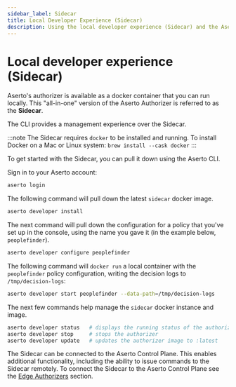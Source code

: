 ```yaml
---
sidebar_label: Sidecar
title: Local Developer Experience (Sidecar)
description: Using the local developer experience (Sidecar) and the Aserto CLI
---
```


# Local developer experience (Sidecar)

Aserto's authorizer is available as a docker container that you can run locally.
This "all-in-one" version of the Aserto Authorizer is referred to as the **Sidecar**.

The CLI provides a management experience over the Sidecar.

:::note
The Sidecar requires `docker` to be installed and running.
To install Docker on a Mac or Linux system: `brew install --cask docker`
:::

To get started with the Sidecar, you can pull it down using the Aserto CLI.

Sign in to your Aserto account:

```bash
aserto login
```

The following command will pull down the latest `sidecar` docker image.

```bash
aserto developer install
```

The next command will pull down the configuration for a policy that you've set up in the console, using
the name you gave it (in the example below, `peoplefinder`).

```bash
aserto developer configure peoplefinder
```

The following command will `docker run` a local container with the `peoplefinder` policy configuration, writing the decision logs to `/tmp/decision-logs`:

```bash
aserto developer start peoplefinder --data-path=/tmp/decision-logs
```

The next few commands help manage the `sidecar` docker instance and image.

```bash
aserto developer status   # displays the running status of the authorizer
aserto developer stop     # stops the authorizer
aserto developer update   # updates the authorizer image to :latest
```

The Sidecar can be connected to the Aserto Control Plane. This enables additional functionality, including the ability to issue commands to the Sidecar remotely. To connect the Sidecar to the Aserto Control Plane see the [Edge Authorizers](/docs/edge-authorizers/security-and-management) section.